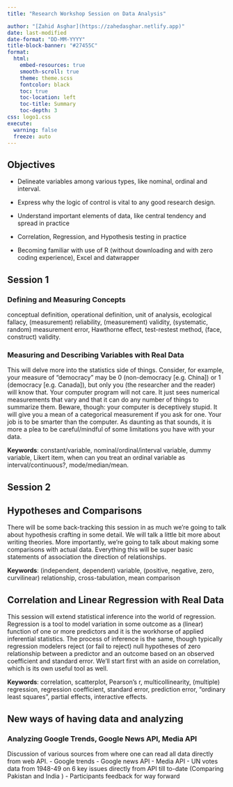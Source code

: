 ```yaml
---
title: "Research Workshop Session on Data Analysis"

author: "[Zahid Asghar](https://zahedasghar.netlify.app)"
date: last-modified
date-format: "DD-MM-YYYY"
title-block-banner: "#27455C"
format: 
  html:
    embed-resources: true
    smooth-scroll: true
    theme: theme.scss
    fontcolor: black
    toc: true
    toc-location: left
    toc-title: Summary
    toc-depth: 3
css: logo1.css
execute: 
  warning: false
  freeze: auto
---
```





## Objectives
-   Delineate variables among various types, like nominal, ordinal and interval.    

-   Express why the logic of control is vital to any good research design. 

-   Understand important elements of data, like central tendency and spread in practice
-   Correlation, Regression, and Hypothesis testing in practice  

-   Becoming familiar with use of R (without downloading and with zero coding experience), Excel and datwrapper

## Session 1

### Defining and Measuring Concepts
 conceptual definition, operational definition, unit of analysis, ecological fallacy, (measurement) reliability, (measurement) validity, (systematic, random) measurement error, Hawthorne effect, test-restest method,
(face, construct) validity.

### Measuring and Describing Variables with Real Data

This will delve more into the statistics side of things. Consider, for example, your measure of “democracy” may
be 0 (non-democracy [e.g. China]) or 1 (democracy [e.g. Canada]), but only you (the researcher and the reader)
will know that. Your computer program will not care. It just sees numerical measurements that vary and that it
can do any number of things to summarize them. Beware, though: your computer is deceptively stupid. It will
give you a mean of a categorical measurement if you ask for one. Your job is to be smarter than the computer.
As daunting as that sounds, it is more a plea to be careful/mindful of some limitations you have with your data.  


**Keywords**: constant/variable, nominal/ordinal/interval variable, dummy variable, Likert item, when can you
treat an ordinal variable as interval/continuous?, mode/median/mean.


## Session 2

## Hypotheses and Comparisons 

There will be some back-tracking this session in as much we’re going to talk about hypothesis crafting in some
detail. We will talk a little bit more about writing theories. More importantly, we’re going to talk about making
some comparisons with actual data. Everything this will be super basic statements of association the direction
of relationships.  

**Keywords**: (independent, dependent) variable, (positive, negative, zero, curvilinear) relationship, cross-tabulation, mean comparison

## Correlation and Linear Regression with Real Data
This session will extend statistical inference into the world of regression. Regression is a tool to model variation
in some outcome as a (linear) function of one or more predictors and it is the workhorse of applied inferential
statistics. The process of inference is the same, though typically regression modelers reject (or fail to reject)
null hypotheses of zero relationship between a predictor and an outcome based on an observed coefficient and
standard error. We’ll start first with an aside on correlation, which is its own useful tool as well.  

**Keywords**: 
correlation, scatterplot, Pearson’s r, multicollinearity, (multiple) regression, regression coefficient, standard
error, prediction error, “ordinary least squares”, partial effects, interactive effects.




## New ways of having data and analyzing

### Analyzing Google Trends, Google News API, Media API
Discussion of various sources from where one can read all data directly from web API. 
-   Google trends
-   Google news API
-   Media API 
-   UN votes data from 1948-49 on 6 key issues directly from API till to-date (Comparing Pakistan and India )
-   Participants feedback for way forward